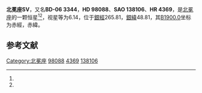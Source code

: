 {{Starbox begin
| name = 北冕座SV
}}
{{Starbox observe
| epoch = [[J2000.0|J2000.0]]
| constell = [[北冕座|北冕座]]<ref name=SIMBAD>{{cite web
 | url=http://simbad.u-strasbg.fr/simbad/sim-id?Ident=HR+4369
 | title =Pulsating variable Star
 | publisher=Centre de Données astronomiques de Strasbourg
 | work=SIMBAD
 | accessdate=2012-07-13}}</ref><ref name=DATA>{{cite web
 | url=http://vizier.u-strasbg.fr/viz-bin/VizieR-5?-out.add=.&-source=5050&-corr=PK=HR&-out.max=9999&HR=4369
 | title=VizieR Detailed Page
 | accessdate=2012-07-13
 | archive-date=2016-03-05
 | archive-url=https://web.archive.org/web/20160305022835/http://vizier.u-strasbg.fr/viz-bin/VizieR-5?-out.add=.&-source=5050&-corr=PK=HR&-out.max=9999&HR=4369
 | dead-url=no
 }}</ref>
| 星官 = 
| ra = {{RA|11|16|58.2}}<ref name=SIMBAD /><ref name=DATA />
| dec = {{DEC|-7|8|5}}<ref name=SIMBAD /><ref name=DATA />
| appmag_v = 6.14<ref name=SIMBAD /><ref name=DATA />
}}
{{Starbox character
| class = A8IVpeSrCrSi<ref name=SIMBAD /><ref name=DATA />
| b-v = 0.2<ref name=SIMBAD /><ref name=DATA />
| u-b = 0.15<ref name=SIMBAD /><ref name=DATA />
| r-i = <ref name=SIMBAD /><ref name=DATA />
| variable = 
}}
{{Starbox astrometry
| radial_v = 0.15
| prop_mo_ra = -8
| parallax = 0.004
| p_error =
}}
{{Starbox catalog
| names =BD-06 3344，[[SAO星表|SAO]] 138106，[[HD星表|HD]] 98088，[[HR星表|HR]] 4369}}
{{Starbox reference |Simbad=HR+4369}}
{{Starbox end}}

'''北冕座SV'''，又名'''BD-06 3344'''，'''HD 98088'''、'''SAO 138106'''、'''HR 4369'''，是[[北冕座|北冕座]]的一颗恒星<ref name=SIMBAD /><ref name=DATA />，视星等为6.14，位于[[銀道座標系|銀經]]265.81，[[銀道座標系|銀緯]]48.81，其[[B1900.0|B1900.0]]坐标为赤經{{RA|11|11|54}}，赤緯{{DEC|-6|48.81|21}}。

== 参考文献 ==
{{reflist}}

{{star-stub}}

{{北冕座恒星}}
[[Category:北冕座|Category:北冕座]]
[[Category:HD和HDE天體|98088]]
[[Category:HR天體|4369]]
[[Category:SAO天體|138106]]